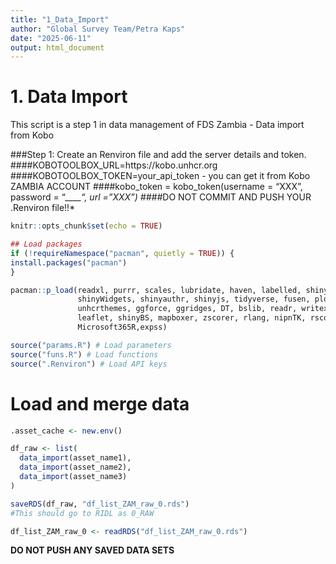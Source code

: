 ```yaml
---
title: "1_Data_Import"
author: "Global Survey Team/Petra Kaps"
date: "2025-06-11"
output: html_document
---
```


# 1. Data Import 
This script is a step 1 in data management of FDS Zambia - Data import from Kobo 

###Step 1: Create an Renviron file and add the server details and token.
####KOBOTOOLBOX_URL=https://kobo.unhcr.org
####KOBOTOOLBOX_TOKEN=your_api_token - you can get it from Kobo ZAMBIA ACCOUNT
####kobo_token = kobo_token(username = "XXX",  password = "*____", url = "XXX")
####*DO NOT COMMIT AND PUSH YOUR .Renviron file!!*

```r
knitr::opts_chunk$set(echo = TRUE)
```

```r
## Load packages
if (!requireNamespace("pacman", quietly = TRUE)) {
install.packages("pacman")
}

pacman::p_load(readxl, purrr, scales, lubridate, haven, labelled, shiny, shinydashboard,
               shinyWidgets, shinyauthr, shinyjs, tidyverse, fusen, plotly,
               unhcrthemes, ggforce, ggridges, DT, bslib, readr, writexl, pins, sparkline, 
               leaflet, shinyBS, mapboxer, zscorer, rlang, nipnTK, rsconnect, dm, robotoolbox,
               Microsoft365R,expss)
```
```r

source("params.R") # Load parameters
source("funs.R") # Load functions
source(".Renviron") # Load API keys
```

# Load and merge data

```r
.asset_cache <- new.env()

df_raw <- list(
  data_import(asset_name1),
  data_import(asset_name2),
  data_import(asset_name3)
)
```
```r
saveRDS(df_raw, "df_list_ZAM_raw_0.rds")
#This should go to RIDL as 0_RAW

```
```r
df_list_ZAM_raw_0 <- readRDS("df_list_ZAM_raw_0.rds")

```
**DO NOT PUSH ANY SAVED DATA SETS** 








